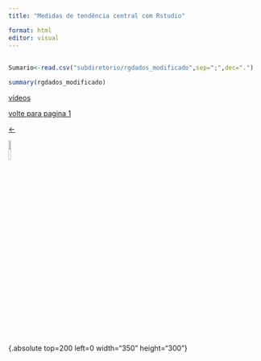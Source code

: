 ```yaml
---
title: "Medidas de tendência central com Rstudio"

format: html
editor: visual
---
```


## 

```r
Sumario<-read.csv("subdiretorio/rgdados_modificado",sep=";",dec=".")

summary(rgdados_modificado)


```

[vídeos](pagina3.html)

[volte para pagina 1](index.html)

[<-](index.html)

[![](seta.png){.absolute width=10%}](index.html)



{.absolute top=200 left=0 width="350" height="300"}